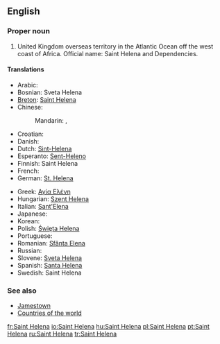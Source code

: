 ==English==
{{wikipedia}}

===Proper noun===
{{en-proper noun}}

# United Kingdom overseas territory in the Atlantic Ocean off the west coast of Africa. Official name: Saint Helena and Dependencies.

====Translations====
{{trans-top|United Kingdom overseas territory in the Atlantic Ocean}}
* Arabic: {{t|ar|سانت هيلينا|f|tr=sant hiliina|sc=Arab}}
* Bosnian: Sveta Helena {{f}}
* [[Breton]]: [[Saint Helena]]
* Chinese:
*: Mandarin: {{t|zh|聖赫勒拿|sc=Hani}}, {{t|zh|圣赫勒拿|tr=Shèng Hèlēiná, Shèng Hèlèná|sc=Hani}}
* Croatian: {{t|hr|Sveta Helena|f}}
* Danish: {{t-|da|Saint Helena}}
* Dutch: [[Sint-Helena]]
* Esperanto: [[Sent-Heleno]]
* Finnish: Saint Helena
* French: {{t+|fr|Sainte-Hélène|f}}
* German: [[St. Helena]]
{{trans-mid}}
* Greek: [[Αγία Ελένη]] {{f}}
* Hungarian: [[Szent Helena]]
* Italian: [[Sant'Elena]]
* Japanese: {{t|ja|セントヘレナ|tr=Sentoherena|sc=Jpan}}
* Korean: {{t|ko|세인트헬레나|tr=Seinteuhellena|sc=Kore}}
* Polish: [[Święta Helena]]
* Portuguese: {{t+|pt|Santa Helena|f}}
* Romanian: [[Sfânta Elena]] {{f}}
* Russian: {{t|ru|остров Святой Елены|m|tr=óstrov Svjatój Jelény|sc=Cyrl}}
* Slovene: [[Sveta Helena]] {{f}}
* Spanish: [[Santa Helena]] {{f}}
* Swedish: Saint Helena
{{trans-bottom}}

===See also===
* [[Jamestown]]
* [[Appendix:Countries of the world|Countries of the world]]

[[fr:Saint Helena]]
[[io:Saint Helena]]
[[hu:Saint Helena]]
[[pl:Saint Helena]]
[[pt:Saint Helena]]
[[ru:Saint Helena]]
[[tr:Saint Helena]]